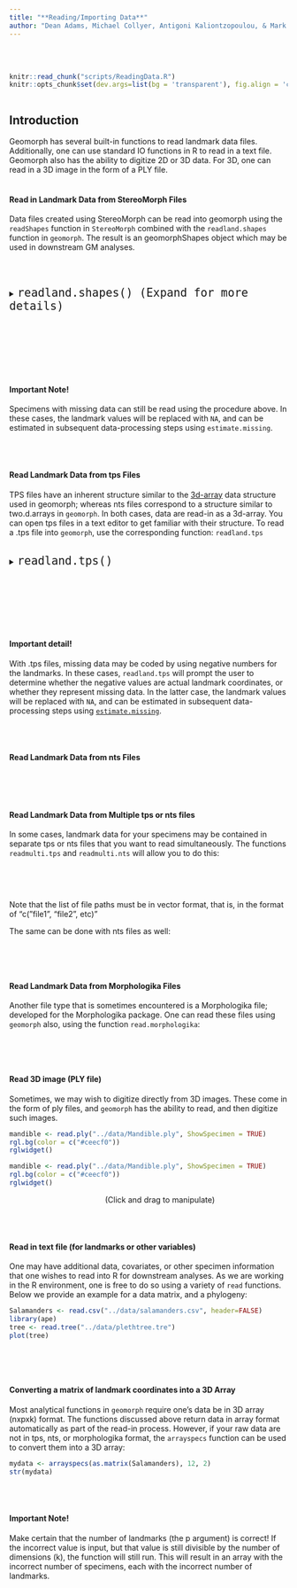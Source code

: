 ```yaml
---
title: "**Reading/Importing Data**"
author: "Dean Adams, Michael Collyer, Antigoni Kaliontzopoulou, & Mark A. Conaway"
---
```

<br></br>

```r
knitr::read_chunk("scripts/ReadingData.R")
knitr::opts_chunk$set(dev.args=list(bg = 'transparent'), fig.align = 'center', class.source = ".custom-inline", class.output = ".custom-inline")
```

```r

```


## **Introduction**

Geomorph has several built-in functions to read landmark data files. Additionally, one can use standard IO functions in R to read in a text file. Geomorph also has the ability to digitize 2D or 3D data. For 3D, one can read in a 3D image in the form of a PLY file. 
<br></br>

#### **Read in Landmark Data from StereoMorph Files**

Data files created using StereoMorph can be read into geomorph using the `readShapes` function in `StereoMorph` combined with the `readland.shapes` function in `geomorph`. The result is an geomorphShapes object which may be used in downstream GM analyses.

<br></br>

<div class = "func">
<details>
  <summary> <font size="+2"> `readland.shapes() (Expand for more details)` </font> </summary> 
This function allows you to extract landmark coordinates from a "shapes," file in your working environment. The possible arguments, or input values specified by the user,
are below: 

* $Shapes$: The "shapes" object that you wish to extract landmark coordinates from.
* $nCurvePts$: A single or multiple values that are used to determine the number of semilandmarks in each curve. So, inputing 'c(20,50,10)' returns three sets of curve points each with 20, 50, and 10 landmarks respectively.
* $continuous.curve$: One or a set of values used  to indicate which curves (if any are present) are closed and whose same start and end point should be treated as a semilandmark. 
* $scaled$: 

</details>
</div>
<br></br>

<div class = "code">
```r

```
</div>
<br></br>

<div class = "note">
#### **Important Note!** 
Specimens with missing data can still be read using the procedure above. In these cases, the landmark values will be replaced with `NA`, and can be estimated in subsequent data-processing steps using `estimate.missing`.
</div>
<br></br>

#### **Read Landmark Data from tps Files**

TPS files have an inherent structure similar to the [3d-array](Tutorials/1.1-ReadingData.html) data structure used in geomorph; whereas nts files correspond to a structure similar to two.d.arrays in `geomorph`. In both cases, data are read-in as a 3d-array. You can open tps files in a text editor to get familiar with their structure. To read a .tps file into `geomorph`, use the corresponding function: `readland.tps`
<br></br>

<div class = "func">
<details>
  <summary> <font size="+2"> `readland.tps()` </font> </summary>

* $file$: The file path to your tps coordinates. 
* $specID$: An argument specifying whether specimen names should be extracted from
the tps file. The default value is "None", but the other options, "ID," or 
"IMAGE," will extract specimen names from either of those lines included in the tps file. 
* $negNA$: A logical value (true or false) indicating whether negative landmark
coordinates should be treated as missing values and replaced with 'NA.' 
* $readcurves$: Logical value specifying whether CURVE data should be read as semilandmarks. 
* $warnmsg$: Logical value specifying whether warning messages should be printed. 

</details>
</div>

<br></br>

<div class = "code">
```r

```
</div>
<br></br>

<div class = "note">

#### **Important detail!** 
With .tps files, missing data may be coded by using negative numbers for the landmarks. In these cases, `readland.tps` will prompt the user to determine whether the negative values are actual landmark coordinates, or whether they represent missing data. In the latter case, the landmark values will be replaced with `NA`, and can be estimated in subsequent data-processing steps using [`estimate.missing`]("Tutorials/1.2-EstMissing.html).

</div>
<br></br>

#### **Read Landmark Data from nts Files**

<div class = "code">
```r

```
</div>
<br></br> 

#### **Read Landmark Data from Multiple tps or nts files**
In some cases, landmark data for your specimens may be contained in separate tps or nts files that you want to read simultaneously. The functions `readmulti.tps` and `readmulti.nts` will allow you to do this: 

<div class = "code">
```r

```
</div>
<br></br> 

Note that the list of file paths must be in vector format, that is, in the format of "c("file1", "file2", etc)"

The same can be done with nts files as well:

<div class = "code">
```r

```
</div>
<br></br>

#### **Read Landmark Data from Morphologika Files**

Another file type that is sometimes encountered is a Morphologika file; developed for the Morphologika package. One can read these files using `geomorph` also, using the function `read.morphologika`: 

<div class = "code">
```r

```
</div>
<br></br>

#### **Read 3D image (PLY file)**

Sometimes, we may wish to digitize directly from 3D images. These come in the form of ply files, and `geomorph` has the ability to read, and then digitize such images. 

<div class = "code">
```r
mandible <- read.ply("../data/Mandible.ply", ShowSpecimen = TRUE)
rgl.bg(color = c("#ceecf0"))
rglwidget()
```
</div>

```r
mandible <- read.ply("../data/Mandible.ply", ShowSpecimen = TRUE)
rgl.bg(color = c("#ceecf0"))
rglwidget()
```


|                                             (Click and drag to manipulate)

<br></br> 

#### **Read in text file (for landmarks or other variables)**

One may have additional data, covariates, or other specimen information that one wishes to read into R for downstream analyses. As we are working in the R environment, one is free to do so using a variety of `read` functions. Below we provide an example for a data matrix, and a phylogeny: 

<div class = "code">
```r
Salamanders <- read.csv("../data/salamanders.csv", header=FALSE)
library(ape)
tree <- read.tree("../data/plethtree.tre")
plot(tree)
```
</div>

```r

```
<br></br>

#### **Converting a matrix of landmark coordinates into a 3D Array** 

Most analytical functions in `geomorph` require one's data be in 3D array (nxpxk) format. The functions discussed above return data in array format automatically as part of the read-in process. However, if your raw data are not in tps, nts, or morphologika format, the `arrayspecs` function can be used to convert them into a 3D array: 

<div class = "code">
```r
mydata <- arrayspecs(as.matrix(Salamanders), 12, 2)
str(mydata)
```
</div>
<br></br>

<div class = "note">

#### **Important Note!** 
Make certain that the number of landmarks (the p argument) is correct! If the incorrect value is input, but that value is still divisible by the number of dimensions (k), the function will still run. This will result in an array with the incorrect number of specimens, each with the incorrect number of landmarks.

</div>
<br></br>
